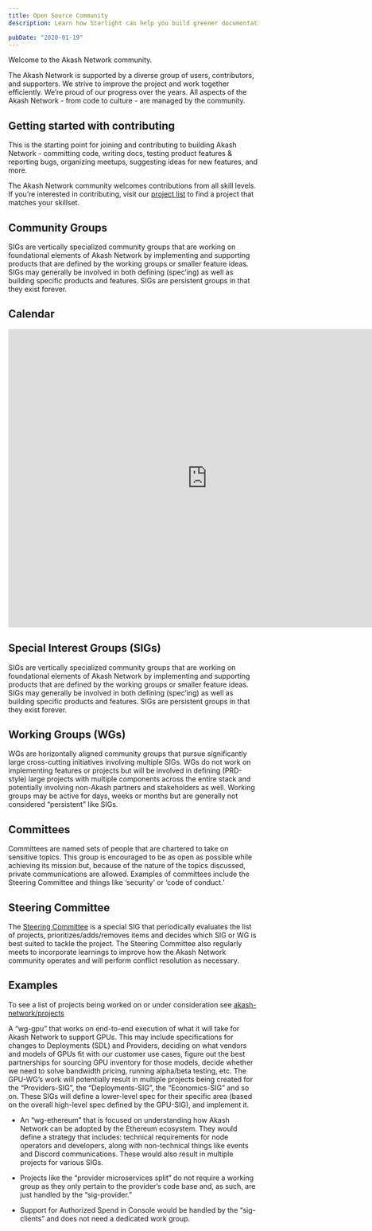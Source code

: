 ```yaml
---
title: Open Source Community
description: Learn how Starlight can help you build greener documentation sites and reduce your carbon footprint.

pubDate: "2020-01-19"
---
```


Welcome to the Akash Network community.

The Akash Network is supported by a diverse group of users, contributors, and supporters. We strive to improve the project and work together efficiently. We’re proud of our progress over the years. All aspects of the Akash Network - from code to culture - are managed by the community.


<GithubButton label="Code of Conduct" link="https://github.com/akash-network/community/blob/main/CODE_OF_CONDUCT.md" />
<GithubButton label="How to Contribute" link="https://github.com/akash-network/community#getting-started-with-contributing" />

## Getting started with contributing

This is the starting point for joining and contributing to building Akash Network - committing code, writing docs, testing product features & reporting bugs, organizing meetups, suggesting ideas for new features, and more.

The Akash Network community welcomes contributions from all skill levels. If you’re interested in contributing, visit our [project list](https://github.com/orgs/akash-network/projects) to find a project that matches your skillset.

## Community Groups

SIGs are vertically specialized community groups that are working on foundational elements of Akash Network by implementing and supporting products that are defined by the working groups or smaller feature ideas. SIGs may generally be involved in both defining (spec’ing) as well as building specific products and features. SIGs are persistent groups in that they exist forever.



## Calendar

<div class="bg-background2 border rounded-lg p-4 mb-10 mt-5 flex flex-col gap-4 ">
  <iframe
    class="w-full "
    src="https://calendar.google.com/calendar/embed?src=c_25e5e3748e4c4ab7a55f41fbc5ebebcc0a03b40fb028785f14159bfaebea12e2%40group.calendar.google.com&ctz=America%2FLos_Angeles&mode=AGENDA&amp"
    style="border: 0"
    width="800"
    height="600"
    frameborder="0"

  ></iframe>
<CalenderButton/>
</div>


## Special Interest Groups (SIGs)

SIGs are vertically specialized community groups that are working on foundational elements of Akash Network by implementing and supporting products that are defined by the working groups or smaller feature ideas. SIGs may generally be involved in both defining (spec’ing) as well as building specific products and features. SIGs are persistent groups in that they exist forever.

## Working Groups (WGs)

WGs are horizontally aligned community groups that pursue significantly large cross-cutting initiatives involving multiple SIGs. WGs do not work on implementing features or projects but will be involved in defining (PRD-style) large projects with multiple components across the entire stack and potentially involving non-Akash partners and stakeholders as well. Working groups may be active for days, weeks or months but are generally not considered “persistent” like SIGs.

## Committees

Committees are named sets of people that are chartered to take on sensitive topics. This group is encouraged to be as open as possible while achieving its mission but, because of the nature of the topics discussed, private communications are allowed. Examples of committees include the Steering Committee and things like ‘security’ or ‘code of conduct.’

## Steering Committee

The [Steering Committee](/current-groups/steering-committee/steering-committee/) is a special SIG that periodically evaluates the list of projects, prioritizes/adds/removes items and decides which SIG or WG is best suited to tackle the project. The Steering Committee also regularly meets to incorporate learnings to improve how the Akash Network community operates and will perform conflict resolution as necessary.

## Examples

To see a list of projects being worked on or under consideration see [akash-network/projects](https://github.com/orgs/akash-network/projects)

A “wg-gpu” that works on end-to-end execution of what it will take for Akash Network to support GPUs. This may include specifications for changes to Deployments (SDL) and Providers, deciding on what vendors and models of GPUs fit with our customer use cases, figure out the best partnerships for sourcing GPU inventory for those models, decide whether we need to solve bandwidth pricing, running alpha/beta testing, etc. The GPU-WG’s work will potentially result in multiple projects being created for the “Providers-SIG”, the “Deployments-SIG”, the “Economics-SIG” and so on. These SIGs will define a lower-level spec for their specific area (based on the overall high-level spec defined by the GPU-SIG), and implement it.

- An “wg-ethereum” that is focused on understanding how Akash Network can be adopted by the Ethereum ecosystem. They would define a strategy that includes: technical requirements for node operators and developers, along with non-technical things like events and Discord communications. These would also result in multiple projects for various SIGs.

- Projects like the “provider microservices split” do not require a working group as they only pertain to the provider’s code base and, as such, are just handled by the “sig-provider.”

- Support for Authorized Spend in Console would be handled by the “sig-clients” and does not need a dedicated work group.
